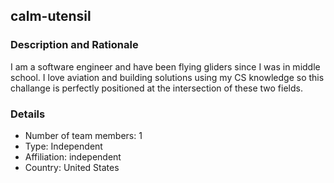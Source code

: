 ## calm-utensil

### Description and Rationale
I am a software engineer and have been flying gliders since I was in middle school. I love aviation and building solutions using my CS knowledge so this challange is perfectly positioned at the intersection of these two fields.

### Details

* Number of team members: 1
* Type: Independent
* Affiliation: independent
* Country: United States

